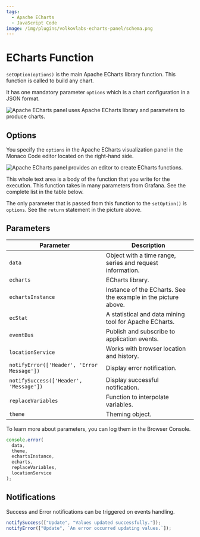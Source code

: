 ```yaml
---
tags:
  - Apache ECharts
  - JavaScript Code
image: /img/plugins/volkovlabs-echarts-panel/schema.png
---
```



# ECharts Function

`setOption(options)` is the main Apache ECharts library function. This function is called to build any chart.

It has one mandatory parameter `options` which is a chart configuration in a JSON format.

<Image
  title="Apache ECharts panel uses Apache ECharts library and parameters to produce charts."
  src="/img/plugins/volkovlabs-echarts-panel/schema.png"
/>

## Options

You specify the `options` in the Apache ECharts visualization panel in the Monaco Code editor located on the right-hand side.

<Image
  title="Apache ECharts panel provides an editor to create ECharts functions."
  src="/img/plugins/volkovlabs-echarts-panel/function.png"
/>

This whole text area is a body of the function that you write for the execution. This function takes in many parameters from Grafana. See the complete list in the table below.

The only parameter that is passed from this function to the `setOption()` is `options`. See the `return` statement in the picture above.

## Parameters

| Parameter                                  | Description                                                    |
| ------------------------------------------ | -------------------------------------------------------------- |
| `data`                                     | Object with a time range, series and request information.      |
| `echarts`                                  | ECharts library.                                               |
| `echartsInstance`                          | Instance of the ECharts. See the example in the picture above. |
| `ecStat`                                   | A statistical and data mining tool for Apache ECharts.         |
| `eventBus`                                 | Publish and subscribe to application events.                   |
| `locationService`                          | Works with browser location and history.                       |
| `notifyError(['Header', 'Error Message'])` | Display error notification.                                    |
| `notifySuccess(['Header', 'Message'])`     | Display successful notification.                               |
| `replaceVariables`                         | Function to interpolate variables.                             |
| `theme`                                    | Theming object.                                                |

To learn more about parameters, you can log them in the Browser Console.

```javascript
console.error(
  data,
  theme,
  echartsInstance,
  echarts,
  replaceVariables,
  locationService
);
```

## Notifications

Success and Error notifications can be triggered on events handling.

```javascript
notifySuccess(["Update", "Values updated successfully."]);
notifyError(["Update", `An error occurred updating values.`]);
```
